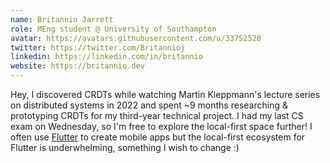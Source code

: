 ```yaml
---
name: Britannio Jarrett
role: MEng student @ University of Southampton
avatar: https://avatars.githubusercontent.com/u/33752528
twitter: https://twitter.com/Britannioj
linkedin: https://linkedin.com/in/britannio
website: https://britannio.dev
---
```


Hey, I discovered CRDTs while watching Martin Kleppmann's lecture series on distributed systems in 2022 and spent ~9 months researching & prototyping CRDTs for my third-year technical project.
I had my last CS exam on Wednesday, so I'm free to explore the local-first space further!
I often use [Flutter](https://flutter.dev) to create mobile apps but the local-first ecosystem for Flutter is underwhelming, something I wish to change :)
